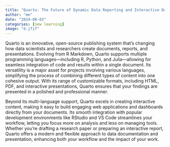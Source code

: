```yaml
---
title: "Quarto: The Future of Dynamic Data Reporting and Interactive Documentation in Modern "
author: "me"
date: "2024-08-03"
categories: [new learning]
image: "d.jfif"
---
```


Quarto is an innovative, open-source publishing system that’s changing how data scientists and researchers create documents, reports, and presentations. Evolving from R Markdown, Quarto supports multiple programming languages—including R, Python, and Julia—allowing for seamless integration of code and results within a single document. Its versatility is a major asset for projects involving various languages, simplifying the process of combining different types of content into one cohesive output. With its range of customizable formats, including HTML, PDF, and interactive presentations, Quarto ensures that your findings are presented in a polished and professional manner.

Beyond its multi-language support, Quarto excels in creating interactive content, making it easy to build engaging web applications and dashboards directly from your documents. Its smooth integration with popular development environments like RStudio and VS Code streamlines your workflow, letting you focus more on analysis and less on managing tools. Whether you’re drafting a research paper or preparing an interactive report, Quarto offers a modern and flexible approach to data documentation and presentation, enhancing both your workflow and the impact of your work.




